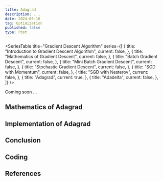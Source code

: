 ```yaml
---
title: Adagrad
description: ...
date: 2024-05-10
tag: Optimization
published: false
type: Post
---
```


<SeriesTable
  title="Gradient Descent Algorithm"
  series={[
    {
      title: "Introduction to Gradient Descent Algorithm",
      current: false,
    },
    {
      title: "Mathematics of Gradient Descent",
      current: false,
    },
    {
      title: "Batch Gradient Descent",
      current: false,
    },
    {
      title: "Mini Batch Gradient Descent",
      current: false,
    },
    {
      title: "Stochastic Gradient Descent",
      current: false,
    },
    {
      title: "SGD with Momentum",
      current: false,
    },
    {
      title: "SGD with Nesterov",
      current: false,
    },
    {
      title: "Adagrad",
      current: true,
    },
    {
      title: "Adadelta",
      current: false,
    },
  ]}
/>

Coming soon ...

## Mathematics of Adagrad


## Implementation of Adagrad


## Conclusion


## Coding

## References